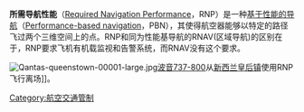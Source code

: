 {{Link style|time=2015-12-11T06:12:45+00:00}}
{{unreferenced|time=2011-12-13T14:52:53+00:00}}
'''所需导航性能'''（[[:en:Required_Navigation_Performance|Required Navigation Performance]]，RNP）是一种[[基于性能的导航|基于性能的导航]]（[[:en:Performance-based_navigation|Performance-based navigation]]，PBN），其使得航空器能够以特定的路径飞过两个三维空间上的点。RNP和同为性能基导航的RNAV(区域导航)的区别在于，RNP要求飞机有机载监视和告警系统，而RNAV没有这个要求。

[[Image:Qantas-queenstown-00001-large.jpg|right]][[波音737#737-800|波音737-800]]从[[新西兰|新西兰]][[皇后镇|皇后镇]]使用RNP飞行离场]]。

{{stub}}




[[Category:航空交通管制|Category:航空交通管制]]